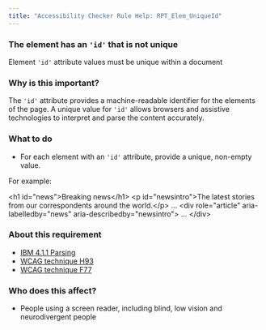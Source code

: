 ```yaml
---
title: "Accessibility Checker Rule Help: RPT_Elem_UniqueId"
---
```


<div className="toolHelp">
<Row>
<Column colLg={16} colMd={8} colSm={4} className="toolHead">

### The element has an `'id'` that is not unique

<div id="locLevel"></div>

Element `'id'` attribute values must be unique within a document

</Column>
</Row>
<Row>
<Column colLg={11} colMd={5} colSm={4} className="toolMain">

### Why is this important?

The `'id'` attribute provides a machine-readable identifier for the elements of the page. A unique value for `'id'` allows browsers and assistive technologies to interpret and parse the content accurately.

<div id="locSnippet"></div>

### What to do

 * For each element with an `'id'` attribute, provide a unique, non-empty value.

For example:

<CodeSnippet type="multi" light={true}>&lt;h1 id="news"&gt;Breaking news&lt;/h1&gt;
&lt;p id="newsintro"&gt;The latest stories from our correspondents around the world.&lt;/p&gt;
...
&lt;div role="article" aria-labelledby="news" aria-describedby="newsintro"&gt;
    ...
&lt;/div&gt;</CodeSnippet>

</Column>
<Column colLg={5} colMd={3} colSm={4} className="toolLeft">

### About this requirement

* [IBM 4.1.1 Parsing ](https://www.ibm.com/able/requirements/requirements/#4_1_1)
* [WCAG technique H93](https://www.w3.org/WAI/WCAG21/Techniques/html/H93)
* [WCAG technique F77](https://www.w3.org/WAI/WCAG21/Techniques/failures/F77)

### Who does this affect?

 * People using a screen reader, including blind, low vision and neurodivergent people

</Column>
</Row>
</div>

